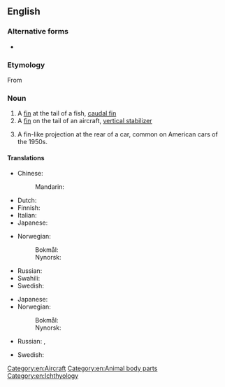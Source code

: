 {{also|tail fin}}
==English==

===Alternative forms===
* {{l|en|tail fin}}

===Etymology===
From {{compound|en|tail|fin}}

===Noun===
{{en-noun}}
{{wikipedia}}

# A [[fin]] at the tail of a fish, [[caudal fin]]
# A [[fin]] on the tail of an aircraft, [[vertical stabilizer]]
# {{lb|en|automotive}} A fin-like projection at the rear of a car, common on American cars of the 1950s.

====Translations====
{{trans-top|fin at the tail of fish}}
* Chinese:
*: Mandarin: {{t+|cmn|尾鳍|tr=wěiqí|sc=Hani}}
* Dutch: {{t+|nl|staartvin|f}}
* Finnish: {{t|fi|pyrstöevä}}
* Italian: {{t|it|pinna caudale|f}}
* Japanese: {{t|ja|尾鰭|tr=[[おびれ]], obire}}
{{trans-mid}}
* Norwegian:
*: Bokmål: {{t|nb|halefinne|m}}
*: Nynorsk: {{t|nn|halefinne|m}}
* Russian: {{t|ru|хвостово́й плавни́к|m}}
* Swahili: {{t|sw|pezi la mkia}}
* Swedish: {{t|sv|stjärtfena|c}}
{{trans-bottom}}

{{trans-top|fin on the tail of an aircraft}}
* Japanese: {{t|ja|垂直尾翼|tr=[[すいちょくびよく]], suichoku-biyoku}}
* Norwegian:
*: Bokmål: {{t|nb|halefinne|m}}
*: Nynorsk: {{t|nn|halefinne|m}}
{{trans-mid}}
* Russian: {{t+|ru|киль|m}}, {{t|ru|вертика́льный стабилиза́тор|m}}
{{trans-bottom}}

{{trans-top|fin like projection at the rear of a car}}
* Swedish: {{t|sv|stjärtfena|c}}
{{trans-mid}}
{{trans-bottom}}

[[Category:en:Aircraft]]
[[Category:en:Animal body parts]]
[[Category:en:Ichthyology]]